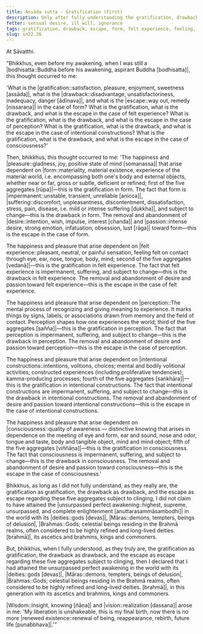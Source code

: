 ```yaml
---
title: Assāda sutta - Gratification (First)
description: Only after fully understanding the gratification, drawback, and escape in the case of form, felt experience, perception, intentional constructions, and consciousness, the Buddha declared that he had attained the unsurpassed perfect awakening.
fetter: sensual desire, ill will, ignorance
tags: gratification, drawback, escape, form, felt experience, feeling, perception, intentional constructions, consciousness, sensual desire, ill will, ignorance, awakening, impermanence, suffering, sn, sn22-34, sn22
slug: sn22.26
---
```


At Sāvatthi.

"Bhikkhus, even before my awakening, when I was still a |bodhisatta::Buddha before his awakening, aspirant Buddha [bodhisatta]|, this thought occurred to me:

'What is the |gratification::satisfaction, pleasure, enjoyment, sweetness [assāda]|, what is the |drawback::disadvantage, unsatisfactoriness, inadequacy, danger [ādīnava]|, and what is the |escape::way out, remedy [nissaraṇa]| in the case of form?
What is the gratification, what is the drawback, and what is the escape in the case of felt experience?
What is the gratification, what is the drawback, and what is the escape in the case of perception?
What is the gratification, what is the drawback, and what is the escape in the case of intentional constructions?
What is the gratification, what is the drawback, and what is the escape in the case of consciousness?'

Then, bhikkhus, this thought occurred to me: 'The happiness and |pleasure::gladness, joy, positive state of mind [somanassa]| that arise dependent on |form::materiality, material existence, experience of the material world, i.e. encompassing both one's body and external objects, whether near or far, gross or subtle, deficient or refined; first of the five aggregates [rūpa]|—this is the gratification in form. The fact that form is |impermanent::unstable, transient, unreliable [anicca]|, |suffering::discomfort, unpleasantness, discontentment, dissatisfaction, stress, pain, disease, i.e. mild or intense suffering [dukkha]|, and subject to change—this is the drawback in form. The removal and abandonment of |desire::intention, wish, impulse, interest [chanda]| and |passion::intense desire, strong emotion, infatuation, obsession, lust [rāga]| toward form—this is the escape in the case of form.

The happiness and pleasure that arise dependent on |felt experience::pleasant, neutral, or painful sensation, feeling felt on contact through eye, ear, nose, tongue, body, mind; second of the five aggregates [vedanā]|—this is the gratification in felt experience. The fact that felt experience is impermanent, suffering, and subject to change—this is the drawback in felt experience. The removal and abandonment of desire and passion toward felt experience—this is the escape in the case of felt experience.

The happiness and pleasure that arise dependent on |perception::The mental process of recognizing and giving meaning to experience. It marks things by signs, labels, or associations drawn from memory and the field of contact. Perception shapes how one experiences the world; third of the five aggregates [sañña]|—this is the gratification in perception. The fact that perception is impermanent, suffering, and subject to change—this is the drawback in perception. The removal and abandonment of desire and passion toward perception—this is the escape in the case of perception.

The happiness and pleasure that arise dependent on |intentional constructions::intentions, volitions, choices; mental and bodily volitional activities; constructed experiences (including proliferative tendencies); kamma-producing processes; fourth of the five aggregates [saṅkhāra]|—this is the gratification in intentional constructions. The fact that intentional constructions are impermanent, suffering, and subject to change—this is the drawback in intentional constructions. The removal and abandonment of desire and passion toward intentional constructions—this is the escape in the case of intentional constructions.

The happiness and pleasure that arise dependent on |consciousness::quality of awareness — distinctive knowing that arises in dependence on the meeting of eye and form, ear and sound, nose and odor, tongue and taste, body and tangible object, mind and mind object; fifth of the five aggregates [viññāṇa]|—this is the gratification in consciousness. The fact that consciousness is impermanent, suffering, and subject to change—this is the drawback in consciousness. The removal and abandonment of desire and passion toward consciousness—this is the escape in the case of consciousness.'

Bhikkhus, as long as I did not fully understand, as they really are, the gratification as gratification, the drawback as drawback, and the escape as escape regarding these five aggregates subject to clinging, I did not claim to have attained the |unsurpassed perfect awakening::highest, supreme, unsurpassed, and complete enlightenment [anuttarasammāsambodhi]| in the world with its |deities::gods [devas]|, |Māras::demons, tempters, beings of delusion|, |Brahmas::Gods; celestial beings residing in the Brahmā realms, often considered to be highly refined and long-lived deities. [brahmā]|, its ascetics and brahmins, kings and commoners.

But, bhikkhus, when I fully understood, as they truly are, the gratification as gratification, the drawback as drawback, and the escape as escape regarding these five aggregates subject to clinging, then I declared that I had attained the unsurpassed perfect awakening in the world with its |deities::gods [devas]|, |Māras::demons, tempters, beings of delusion|, |Brahmas::Gods; celestial beings residing in the Brahmā realms, often considered to be highly refined and long-lived deities. [brahmā]|, in this generation with its ascetics and brahmins, kings and commoners.

|Wisdom::insight, knowing [ñāṇa]| and |vision::realization [dassana]| arose in me: 'My liberation is unshakeable, this is my final birth, now there is no more |renewed existence::renewal of being, reappearance, rebirth, future life [punabbhava]|.'"